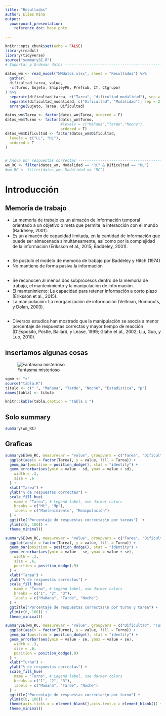 ```yaml
---
title: "Resultados"
author: Elias Mina
output:
  powerpoint_presentation:
    reference_doc: base.pptx

---
```


```r
knitr::opts_chunk$set(echo = FALSE)
library(readxl)
library(tidyverse)
source("summarySE.R")
# Importar y Ordenar datos ---------------------------------------------------
 
datos_wm <- read_excel("WMdatos.xlsx", sheet = "Resultados") %>%
  gather(
  dificultad_tarea, value,
  -c(Turno, Sujeto, ShipleyPE, Prefsub, CT, Ctgrupo)
) %>%
  separate(dificultad_tarea, c("Tarea", "dificultad_modalidad"), sep = 2) %>%
  separate(dificultad_modalidad, c("Dificultad", "Modalidad"), sep = 2) %>%
  arrange(Sujeto, Tarea, Dificultad)

datos_wm$Tarea <- factor(datos_wm$Tarea, ordered = F)
datos_wm$Turno <- factor(datos_wm$Turno,
                         #levels = c("Mañana","Tarde","Noche"),
                         ordered = T)
datos_wm$Dificultad <- factor(datos_wm$Dificultad,
  levels = c("LL", "HL"),
  ordered = T
)


# Anova por respuestas correctas ------------------------------------------
wm_RC <- filter(datos_wm, Modalidad == "RC" & Dificultad == "HL")
#wm_RC <- filter(datos_wm, Modalidad == "RC")
```

# Introducción
## Memoria de trabajo

- La memoria de trabajo es un almacén de información temporal orientado a un objetivo o meta que permite la interacción con el mundo (Baddeley, 2001).
- Es un almacén de capacidad limitada, en la cantidad de información que puede ser almacenada simultáneamente, así como por la complejidad de la información (Eriksson et al., 2015; Baddeley, 2001).

##

- Se postuló el modelo de memoria de trabajo por Baddeley y Hitch (1974) 
- No mantiene de forma pasiva la información

##

- Se reconocen al menos dos subprocesos dentro de la memoria de trabajo, el mantenimiento y la manipulación de información.
- El mantenimiento: La capacidad para retener información a corto plazo (Eriksson et al., 2015).
- La manipulación: La reorganización de información (Veltman, Rombouts, y Dolan, 2003).

##

- Diversos estudios han mostrado que la manipulación se asocia a menor porcentaje de respuestas correctas y mayor tiempo de reacción (D’Esposito, Postle, Ballard, y Lease, 1999; Glahn et al., 2002; Liu, Guo, y Luo, 2010).


## insertamos algunas cosas

![Fantasma misterioso](fantasma.jpeg)

```r

sgmm <- "±"
source("tabla.R")
titulo <- c(" ", "Mañana", "Tarde", "Noche", "Estadistica", "p")
names(tabla) <- titulo

knitr::kable(tabla,caption = "Tabla 1 ")
``` 

## Solo summary



```r
summary(wm_RC)

```

## Graficas
```r
summarySE(wm_RC, measurevar = "value", groupvars = c("Tarea", "Dificultad")) %>%
  ggplot(aes(x = factor(Tarea), y = value, fill = Tarea)) +
  geom_bar(position = position_dodge(), stat = "identity") +
  geom_errorbar(aes(ymin = value - sd, ymax = value + sd),
    width = .3,
    size = .6
  ) +
  xlab("Tarea") +
  ylab("% de respuestas correctas") +
  scale_fill_hue(
    name = "Tarea", # Legend label, use darker colors
    breaks = c("Mt", "Mp"),
    labels = c("Mantenimiento", "Manipulación")
  ) +
  ggtitle("Porcentaje de respuestas correctas\n por tareas")  +
  ylim(c(0, 100)) +
  theme_minimal()
```

```r
summarySE(wm_RC, measurevar = "value", groupvars = c("Tarea", "Dificultad", "Turno")) %>%
  ggplot(aes(x = factor(Tarea), y = value, fill = Turno)) +
  geom_bar(position = position_dodge(), stat = "identity") +
  geom_errorbar(aes(ymin = value - se, ymax = value + se),
    width = .3,
    size = .6,
    position = position_dodge(.9)
  ) +
  xlab("Tarea") +
  ylab("% de respuestas correctas") +
  scale_fill_hue(
    name = "Turno", # Legend label, use darker colors
    breaks = c("1", "2", "3"),
    labels = c("Mañana", "Tarde", "Noche")
  ) +
  ggtitle("Porcentaje de respuestas correctas\n por turno y tarea") +
  ylim(c(0, 100)) +
  theme_minimal()

```

```r
summarySE(wm_RC, measurevar = "value", groupvars = c("Dificultad", "Turno")) %>%
  ggplot(aes(x = factor(Turno), y = value, fill = Turno)) +
  geom_bar(position = position_dodge(), stat = "identity") +
  geom_errorbar(aes(ymin = value - se, ymax = value + se),
    width = .3,
    size = .6,
    position = position_dodge(.9)
  ) +
  xlab("Turno") +
  ylab("% de respuestas correctas") +
  scale_fill_hue(
    name = "Turno", # Legend label, use darker colors
    breaks = c("1", "2", "3"),
    labels = c("Mañana", "Tarde", "Noche")
  ) +
  ggtitle("Porcentaje de respuestas correctas\n por turno") +
  ylim(c(0, 100)) +
  theme(axis.ticks.x = element_blank(),axis.text.x = element_blank()) +
  theme_minimal()
```